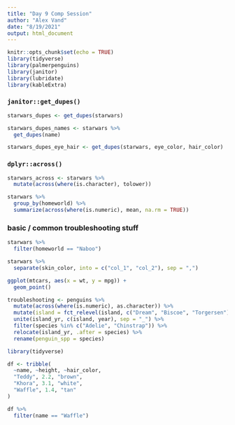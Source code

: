```yaml
---
title: "Day 9 Comp Session"
author: "Alex Vand"
date: "8/19/2021"
output: html_document
---
```


```r
knitr::opts_chunk$set(echo = TRUE)
library(tidyverse)
library(palmerpenguins)
library(janitor)
library(lubridate)
library(kableExtra)
```

### `janitor::get_dupes()`

```r
starwars_dupes <- get_dupes(starwars)

starwars_dupes_names <- starwars %>% 
  get_dupes(name)

starwars_dupes_eye_hair <- get_dupes(starwars, eye_color, hair_color)
```


### `dplyr::across()`

```r
starwars_across <- starwars %>% 
  mutate(across(where(is.character), tolower))
```


```r
starwars %>% 
  group_by(homeworld) %>% 
  summarize(across(where(is.numeric), mean, na.rm = TRUE))
```

### basic / common troubleshooting stuff

```r
starwars %>% 
  filter(homeworld == "Naboo")
```

```r
starwars %>% 
  separate(skin_color, into = c("col_1", "col_2"), sep = ",")
```

```r
ggplot(mtcars, aes(x = wt, y = mpg)) + 
  geom_point()
```

```r
troubleshooting <- penguins %>% 
  mutate(across(where(is.numeric), as.character)) %>% 
  mutate(island = fct_relevel(island, c("Dream", "Biscoe", "Torgersen"))) %>% 
  unite(island_yr, c(island, year), sep = "_") %>% 
  filter(species %in% c("Adelie", "Chinstrap")) %>% 
  relocate(island_yr, .after = species) %>% 
  rename(penguin_spp = species)
```

```r
library(tidyverse)

df <- tribble(
  ~name, ~height, ~hair_color,
  "Teddy", 2.2, "brown",
  "Khora", 3.1, "white",
  "Waffle", 1.4, "tan"
)

df %>% 
  filter(name == "Waffle")

```

